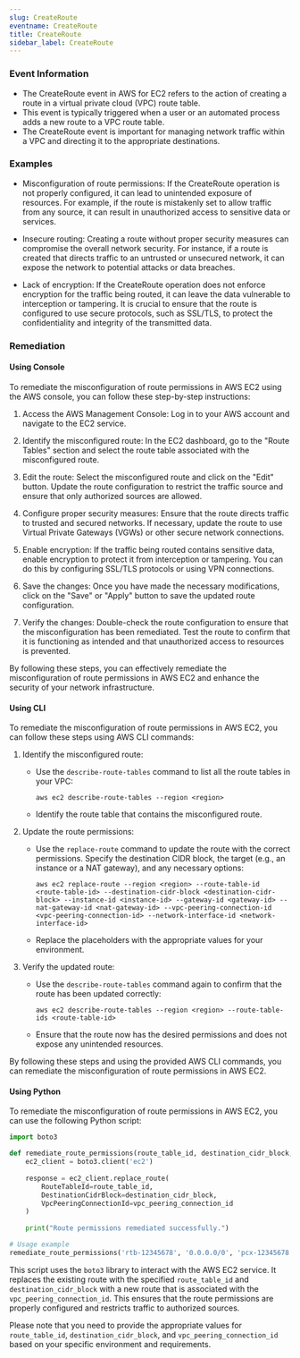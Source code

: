 ```yaml
--- 
slug: CreateRoute
eventname: CreateRoute
title: CreateRoute
sidebar_label: CreateRoute
---
```

                       
### Event Information

- The CreateRoute event in AWS for EC2 refers to the action of creating a route in a virtual private cloud (VPC) route table.
- This event is typically triggered when a user or an automated process adds a new route to a VPC route table.
- The CreateRoute event is important for managing network traffic within a VPC and directing it to the appropriate destinations.


### Examples

- Misconfiguration of route permissions: If the CreateRoute operation is not properly configured, it can lead to unintended exposure of resources. For example, if the route is mistakenly set to allow traffic from any source, it can result in unauthorized access to sensitive data or services.

- Insecure routing: Creating a route without proper security measures can compromise the overall network security. For instance, if a route is created that directs traffic to an untrusted or unsecured network, it can expose the network to potential attacks or data breaches.

- Lack of encryption: If the CreateRoute operation does not enforce encryption for the traffic being routed, it can leave the data vulnerable to interception or tampering. It is crucial to ensure that the route is configured to use secure protocols, such as SSL/TLS, to protect the confidentiality and integrity of the transmitted data.

### Remediation

#### Using Console

To remediate the misconfiguration of route permissions in AWS EC2 using the AWS console, you can follow these step-by-step instructions:

1. Access the AWS Management Console: Log in to your AWS account and navigate to the EC2 service.

2. Identify the misconfigured route: In the EC2 dashboard, go to the "Route Tables" section and select the route table associated with the misconfigured route.

3. Edit the route: Select the misconfigured route and click on the "Edit" button. Update the route configuration to restrict the traffic source and ensure that only authorized sources are allowed.

4. Configure proper security measures: Ensure that the route directs traffic to trusted and secured networks. If necessary, update the route to use Virtual Private Gateways (VGWs) or other secure network connections.

5. Enable encryption: If the traffic being routed contains sensitive data, enable encryption to protect it from interception or tampering. You can do this by configuring SSL/TLS protocols or using VPN connections.

6. Save the changes: Once you have made the necessary modifications, click on the "Save" or "Apply" button to save the updated route configuration.

7. Verify the changes: Double-check the route configuration to ensure that the misconfiguration has been remediated. Test the route to confirm that it is functioning as intended and that unauthorized access to resources is prevented.

By following these steps, you can effectively remediate the misconfiguration of route permissions in AWS EC2 and enhance the security of your network infrastructure.

#### Using CLI

To remediate the misconfiguration of route permissions in AWS EC2, you can follow these steps using AWS CLI commands:

1. Identify the misconfigured route:
   - Use the `describe-route-tables` command to list all the route tables in your VPC: 
     ```
     aws ec2 describe-route-tables --region <region>
     ```
   - Identify the route table that contains the misconfigured route.

2. Update the route permissions:
   - Use the `replace-route` command to update the route with the correct permissions. Specify the destination CIDR block, the target (e.g., an instance or a NAT gateway), and any necessary options:
     ```
     aws ec2 replace-route --region <region> --route-table-id <route-table-id> --destination-cidr-block <destination-cidr-block> --instance-id <instance-id> --gateway-id <gateway-id> --nat-gateway-id <nat-gateway-id> --vpc-peering-connection-id <vpc-peering-connection-id> --network-interface-id <network-interface-id>
     ```
   - Replace the placeholders with the appropriate values for your environment.

3. Verify the updated route:
   - Use the `describe-route-tables` command again to confirm that the route has been updated correctly:
     ```
     aws ec2 describe-route-tables --region <region> --route-table-ids <route-table-id>
     ```
   - Ensure that the route now has the desired permissions and does not expose any unintended resources.

By following these steps and using the provided AWS CLI commands, you can remediate the misconfiguration of route permissions in AWS EC2.

#### Using Python

To remediate the misconfiguration of route permissions in AWS EC2, you can use the following Python script:

```python
import boto3

def remediate_route_permissions(route_table_id, destination_cidr_block, vpc_peering_connection_id):
    ec2_client = boto3.client('ec2')
    
    response = ec2_client.replace_route(
        RouteTableId=route_table_id,
        DestinationCidrBlock=destination_cidr_block,
        VpcPeeringConnectionId=vpc_peering_connection_id
    )
    
    print("Route permissions remediated successfully.")

# Usage example
remediate_route_permissions('rtb-12345678', '0.0.0.0/0', 'pcx-12345678')
```

This script uses the `boto3` library to interact with the AWS EC2 service. It replaces the existing route with the specified `route_table_id` and `destination_cidr_block` with a new route that is associated with the `vpc_peering_connection_id`. This ensures that the route permissions are properly configured and restricts traffic to authorized sources.

Please note that you need to provide the appropriate values for `route_table_id`, `destination_cidr_block`, and `vpc_peering_connection_id` based on your specific environment and requirements.


 